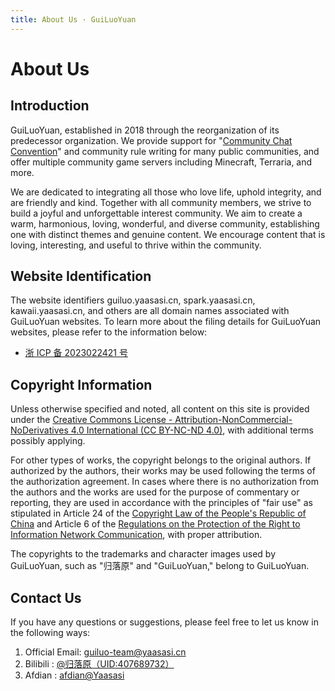 ```yaml
---
title: About Us · GuiLuoYuan
---
```


# About Us

## Introduction

GuiLuoYuan, established in 2018 through the reorganization of its predecessor organization. We provide support for "[Community Chat Convention](../docs/treaty/community_communication_covenant)" and community rule writing for many public communities, and offer multiple community game servers including Minecraft, Terraria, and more.

We are dedicated to integrating all those who love life, uphold integrity, and are friendly and kind. Together with all community members, we strive to build a joyful and unforgettable interest community. We aim to create a warm, harmonious, loving, wonderful, and diverse community, establishing one with distinct themes and genuine content. We encourage content that is loving, interesting, and useful to thrive within the community.

## Website Identification

The website identifiers guiluo.yaasasi.cn, spark.yaasasi.cn, kawaii.yaasasi.cn, and others are all domain names associated with GuiLuoYuan websites. To learn more about the filing details for GuiLuoYuan websites, please refer to the information below:
- [浙 ICP 备 2023022421 号](https://beian.miit.gov.cn/#/Integrated/recordQuery)

## Copyright Information

Unless otherwise specified and noted, all content on this site is provided under the [Creative Commons License - Attribution-NonCommercial-NoDerivatives 4.0 International (CC BY-NC-ND 4.0)](https://creativecommons.org/licenses/by-nc-nd/4.0/), with additional terms possibly applying.

For other types of works, the copyright belongs to the original authors. If authorized by the authors, their works may be used following the terms of the authorization agreement. In cases where there is no authorization from the authors and the works are used for the purpose of commentary or reporting, they are used in accordance with the principles of "fair use" as stipulated in Article 24 of the [Copyright Law of the People's Republic of China](https://flk.npc.gov.cn/detail2.html?ZmY4MDgwODE3NTJiN2Q0MzAxNzVlNDc2NmJhYjE1NTc%3D) and Article 6 of the [Regulations on the Protection of the Right to Information Network Communication](https://flk.npc.gov.cn/detail.html?ZmY4MDgwODE2ZjNjYmIzYzAxNmY0MTM5OTJiMjFkYjk%3D), with proper attribution.

The copyrights to the trademarks and character images used by GuiLuoYuan, such as "归落原" and "GuiLuoYuan," belong to GuiLuoYuan.

## Contact Us

If you have any questions or suggestions, please feel free to let us know in the following ways:

1. Official Email: guiluo-team@yaasasi.cn
2. Bilibili : [@归落原（UID:407689732）](https://space.bilibili.com/407689732)
3. Afdian : [afdian@Yaasasi](https://afdian.net/@Yaasasi)